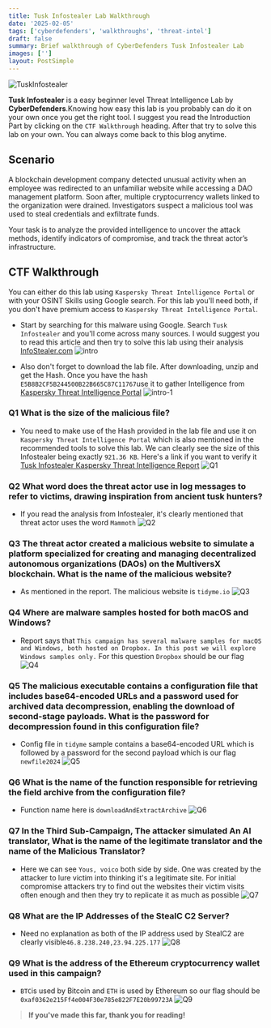 ```yaml
---
title: Tusk Infostealer Lab Walkthrough
date: '2025-02-05'
tags: ['cyberdefenders', 'walkthroughs', 'threat-intel']
draft: false
summary: Brief walkthrough of CyberDefenders Tusk Infostealer Lab
images: ['']
layout: PostSimple
---
```


![TuskInfostealer](/static/images/TuskInfostealer/background.png)

<TOCInline toc={props.toc} exclude="Overview" toHeading={4} />

**Tusk Infostealer** is a easy beginner level Threat Intelligence Lab by **CyberDefenders**.Knowing how easy this lab is you probably can do it on your own once you get the right tool. I suggest you read the Introduction Part by clicking on the `CTF Walkthrough` heading. After that try to solve this lab on your own. You can always come back to this blog anytime.

## Scenario

A blockchain development company detected unusual activity when an employee was redirected to an unfamiliar website while accessing a DAO management platform. Soon after, multiple cryptocurrency wallets linked to the organization were drained. Investigators suspect a malicious tool was used to steal credentials and exfiltrate funds.

Your task is to analyze the provided intelligence to uncover the attack methods, identify indicators of compromise, and track the threat actor’s infrastructure.

## CTF Walkthrough

You can either do this lab using `Kaspersky Threat Intelligence Portal` or with your OSINT Skills using Google search. For this lab you'll need both, if you don't have premium access to `Kaspersky Threat Intelligence Portal`. 

- Start by searching for this malware using Google. Search `Tusk Infostealer` and you'll come across many sources. I would suggest you to read this article and then try to solve this lab using their analysis [InfoStealer.com](https://www.infostealers.com/article/tusk-unraveling-a-complex-infostealer-campaign/) ![intro](/static/images/TuskInfostealer/intro.png)

- Also don't forget to download the lab file. After downloading, unzip and get the Hash. Once you have the hash `E5B8B2CF5B244500B22B665C87C11767`use it to gather Intelligence from [Kaspersky Threat Intelligence Portal](https://opentip.kaspersky.com/) ![intro-1](/static/images/TuskInfostealer/intro-1.png)

### Q1 What is the size of the malicious file?

- You need to make use of the Hash provided in the lab file and use it on `Kaspersky Threat Intelligence Portal` which is also mentioned in the recommended tools to solve this lab. We can clearly see the size of this Infostealer being exactly `921.36 KB`. Here's a link if you want to verify it [Tusk Infostealer Kaspersky Threat Intelligence Report](https://opentip.kaspersky.com/E5B8B2CF5B244500B22B665C87C11767/results?tab=lookup)  ![Q1](/static/images/TuskInfostealer/Q1.png)

###  Q2 What word does the threat actor use in log messages to refer to victims, drawing inspiration from ancient tusk hunters?

- If you read the analysis from Infostealer, it's clearly mentioned that threat actor uses the word `Mammoth`  ![Q2](/static/images/TuskInfostealer/Q2.png)

###  Q3 The threat actor created a malicious website to simulate a platform specialized for creating and managing decentralized autonomous organizations (DAOs) on the MultiversX blockchain. What is the name of the malicious website?

- As mentioned in the report. The malicious website is `tidyme.io` ![Q3](/static/images/TuskInfostealer/Q3.png)

### Q4 Where are malware samples hosted for both macOS and Windows?

-  Report says that `This campaign has several malware samples for macOS and Windows, both hosted on Dropbox. In this post we will explore Windows samples only.` For this question `Dropbox` should be our flag  ![Q4](/static/images/TuskInfostealer/Q4.png)

### Q5 The malicious executable contains a configuration file that includes base64-encoded URLs and a password used for archived data decompression, enabling the download of second-stage payloads. What is the password for decompression found in this configuration file?

- Config file in `tidyme` sample contains a base64-encoded URL which is followed by a password for the second payload which is our flag `newfile2024` ![Q5](/static/images/TuskInfostealer/Q5.png)


### Q6 What is the name of the function responsible for retrieving the field archive from the configuration file?

- Function name here is `downloadAndExtractArchive` ![Q6](/static/images/TuskInfostealer/Q6.png)

### Q7 In the Third Sub-Campaign, The attacker simulated An AI translator, What is the name of the legitimate translator and the name of the Malicious Translator?

- Here we can see `Yous, voico` both side by side. One was created by the attacker to lure victim into thinking it's a legitimate site. For initial compromise attackers try to find out the websites their victim visits often enough and then they try to replicate it as much as possible ![Q7](/static/images/TuskInfostealer/Q7.png)

### Q8 What are the IP Addresses of the StealC C2 Server?

- Need no explanation as both of the IP address used by StealC2 are clearly visible`46.8.238.240,23.94.225.177` ![Q8](/static/images/TuskInfostealer/Q8.png)

### Q9 What is the address of the Ethereum cryptocurrency wallet used in this campaign?

- `BTC`is used by Bitcoin and `ETH` is used by Ethereum so our flag should be `0xaf0362e215Ff4e004F30e785e822F7E20b99723A` ![Q9](/static/images/TuskInfostealer/Q9.png)

> **If you've made this far, thank you for reading!**
